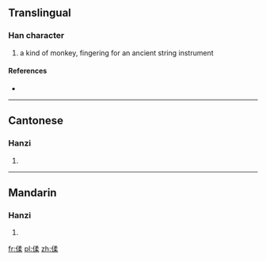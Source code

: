 ==Translingual==

===Han character===
{{Han char|rn=9|rad=人|as=09|sn=11|four=|canj=人弓竹木 (ONHD)}}

# a kind of monkey, fingering for an ancient string instrument

====References====
* {{Han ref|kx=0112.071|hdz=10198.070|uh=3471|ud=13425}}

----

==Cantonese==

===Hanzi===
{{yue-hanzi|jyut=|y=nau4}}

# {{defn|lang=yue|sort=人09}}

----

==Mandarin==

===Hanzi===
{{cmn-hanzi|pin=[[rǎo]] ([[rao3]])|wg=jao<sup>3</sup>}}

# {{defn|lang=cmn|sort=人09}}

[[fr:㑱]]
[[pl:㑱]]
[[zh:㑱]]